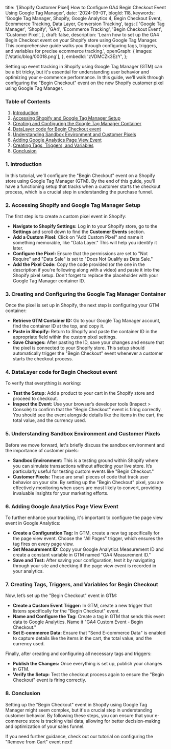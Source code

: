   title:
    '[Shopify Customer Pixel] How to Configure GA4 Begin Checkout Event Using Google Tag Manager',
  date: '2024-09-01',
  blogId: 118,
  keywords:
    'Google Tag Manager, Shopify, Google Analytics 4, Begin Checkout Event, Ecommerce Tracking, Data Layer, Conversion Tracking',
  tags: [
    'Google Tag Manager',
    'Shopify',
    'GA4',
    'Ecommerce Tracking',
    'Begin Checkout Event',
    'Customer Pixel',
  ],
  draft: false,
  description:
    'Learn how to set up the GA4 Begin Checkout event on your Shopify store using Google Tag Manager. This comprehensive guide walks you through configuring tags, triggers, and variables for precise ecommerce tracking.',
  openGraph: {
    images: ['/static/blog/00018.png'],
  },
  embedId: 'zVDMCZk3EzY',
};

Setting up event tracking in Shopify using Google Tag Manager (GTM) can be a bit tricky, but it's essential for understanding user behavior and optimizing your e-commerce performance. In this guide, we'll walk through configuring the "Begin Checkout" event on the new Shopify customer pixel using Google Tag Manager.

### Table of Contents

1. [Introduction](#introduction)
2. [Accessing Shopify and Google Tag Manager Setup](#accessing-shopify-and-google-tag-manager-setup)
3. [Creating and Configuring the Google Tag Manager Container](#creating-and-configuring-the-google-tag-manager-container)
4. [DataLayer code for Begin Checkout event](#dataLayer-code-for-begin-checkout-event)
5. [Understanding Sandbox Environment and Customer Pixels](#understanding-sandbox-environment-and-customer-pixels)
6. [Adding Google Analytics Page View Event](#adding-google-analytics-page-view-event)
7. [Creating Tags, Triggers, and Variables](#creating-tags-triggers-and-variables)
8. [Conclusion](#conclusion)

### 1. Introduction

In this tutorial, we'll configure the "Begin Checkout" event on a Shopify store using Google Tag Manager (GTM). By the end of this guide, you'll have a functioning setup that tracks when a customer starts the checkout process, which is a crucial step in understanding the purchase funnel.

### 2. Accessing Shopify and Google Tag Manager Setup

The first step is to create a custom pixel event in Shopify:

- **Navigate to Shopify Settings:** Log in to your Shopify store, go to the **Settings** and scroll down to find the **Customer Events** section.
- **Add a Custom Pixel:** Click on "Add Custom Pixel" and name it something memorable, like "Data Layer." This will help you identify it later.
- **Configure the Pixel:** Ensure that the permissions are set to "Not Require" and "Data Sale" is set to "Does Not Qualify as Data Sale."
- **Add the Pixel Code:** Copy the code provided (or the one in the description if you're following along with a video) and paste it into the Shopify pixel setup. Don't forget to replace the placeholder with your Google Tag Manager container ID.

### 3. Creating and Configuring the Google Tag Manager Container

Once the pixel is set up in Shopify, the next step is configuring your GTM container:

- **Retrieve GTM Container ID:** Go to your Google Tag Manager account, find the container ID at the top, and copy it.
- **Paste in Shopify:** Return to Shopify and paste the container ID in the appropriate field within the custom pixel settings.
- **Save Changes:** After pasting the ID, save your changes and ensure that the pixel is connected to your Shopify store. This setup should automatically trigger the "Begin Checkout" event whenever a customer starts the checkout process.

### 4. DataLayer code for Begin Checkout event

To verify that everything is working:

- **Test the Setup:** Add a product to your cart in the Shopify store and proceed to checkout.
- **Inspect the Event:** Use your browser’s developer tools (Inspect > Console) to confirm that the "Begin Checkout" event is firing correctly. You should see the event alongside details like the items in the cart, the total value, and the currency used.

<DataLayerCodeBlock fileName="begin_checkout.js" />

### 5. Understanding Sandbox Environment and Customer Pixels

Before we move forward, let's briefly discuss the sandbox environment and the importance of customer pixels:

- **Sandbox Environment:** This is a testing ground within Shopify where you can simulate transactions without affecting your live store. It’s particularly useful for testing custom events like "Begin Checkout."
- **Customer Pixels:** These are small pieces of code that track user behavior on your site. By setting up the "Begin Checkout" pixel, you are effectively monitoring when users are most likely to convert, providing invaluable insights for your marketing efforts.

### 6. Adding Google Analytics Page View Event

To further enhance your tracking, it's important to configure the page view event in Google Analytics:

- **Create a Configuration Tag:** In GTM, create a new tag specifically for the page view event. Choose the "All Pages" trigger, which ensures the tag fires on every page view.
- **Set Measurement ID:** Copy your Google Analytics Measurement ID and create a constant variable in GTM named "GA4 Measurement ID."
- **Save and Test:** After saving your configuration, test it by navigating through your site and checking if the page view event is recorded in your analytics.

### 7. Creating Tags, Triggers, and Variables for Begin Checkout

Now, let’s set up the "Begin Checkout" event in GTM:

- **Create a Custom Event Trigger:** In GTM, create a new trigger that listens specifically for the "Begin Checkout" event.
- **Name and Configure the Tag:** Create a tag in GTM that sends this event data to Google Analytics. Name it "GA4 Custom Event - Begin Checkout."
- **Set E-commerce Data:** Ensure that "Send E-commerce Data" is enabled to capture details like the items in the cart, the total value, and the currency used.

Finally, after creating and configuring all necessary tags and triggers:

- **Publish the Changes:** Once everything is set up, publish your changes in GTM.
- **Verify the Setup:** Test the checkout process again to ensure the "Begin Checkout" event is firing correctly.

### 8. Conclusion

Setting up the "Begin Checkout" event in Shopify using Google Tag Manager might seem complex, but it's a crucial step in understanding customer behavior. By following these steps, you can ensure that your e-commerce store is tracking vital data, allowing for better decision-making and optimization of your sales funnel.

If you need further guidance, check out our tutorial on configuring the "Remove from Cart" event next!
